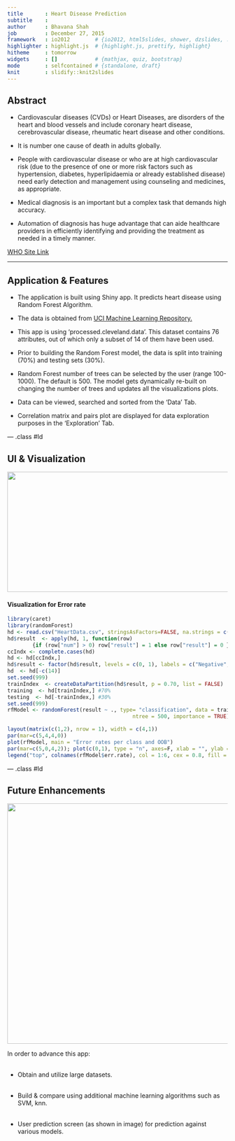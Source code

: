 ```yaml
---
title       : Heart Disease Prediction
subtitle    : 
author      : Bhavana Shah
job         : December 27, 2015
framework   : io2012        # {io2012, html5slides, shower, dzslides, ...}
highlighter : highlight.js  # {highlight.js, prettify, highlight}
hitheme     : tomorrow      
widgets     : []            # {mathjax, quiz, bootstrap}
mode        : selfcontained # {standalone, draft}
knit        : slidify::knit2slides
---
```


## Abstract
- Cardiovascular diseases (CVDs) or Heart Diseases, are disorders of the heart and blood vessels and include coronary heart disease, cerebrovascular disease, rheumatic heart disease and other conditions. 

- It is number one cause of death in adults globally. 

- People with cardiovascular disease or who are at high cardiovascular risk (due to the presence of one or more risk factors such as hypertension, diabetes, hyperlipidaemia or already established disease) need early detection and management using counseling and medicines, as appropriate.

- Medical diagnosis is an important but a complex task that demands high accuracy.
 
- Automation of diagnosis has huge advantage that can aide healthcare providers in efficiently identifying and providing the treatment as needed in a timely manner.
 

<a href = http://www.who.int/cardiovascular_diseases/en/>WHO Site Link</a>

--- 

## Application & Features
- The application is built using Shiny app. It predicts heart disease using Random Forest Algorithm.

- The data is obtained from  <a href = https://archive.ics.uci.edu/ml/datasets/Heart+Disease>UCI Machine Learning Repository.</a>
 
- This app is using 'processed.cleveland.data'. This dataset contains 76 attributes, out of which only a subset of 14 of them have been used. 

- Prior to building the Random Forest model, the data is split into training (70%) and testing sets (30%).

- Random Forest number of trees can be selected by the user (range 100-1000). The default is 500. The model gets dynamically re-built on changing the number of trees and updates all the visualizations plots.

- Data can be viewed, searched and sorted from the 'Data' Tab.

- Correlation matrix and pairs plot are displayed for data exploration purposes in the 'Exploration' Tab.

--- .class #Id 

## UI & Visualization
 <img src= "./assets/img/uiSS.png" height='275' width='900'/> 
 
#### Visualization for Error rate
```r
library(caret)
library(randomForest)
hd <- read.csv("HeartData.csv", stringsAsFactors=FALSE, na.strings = c("", "NA", "NULL", "?"))
hd$result  <- apply(hd, 1, function(row) 
        {if (row["num"] > 0) row["result"] = 1 else row["result"] = 0 })
ccIndx <- complete.cases(hd)
hd <- hd[ccIndx,]
hd$result <- factor(hd$result, levels = c(0, 1), labels = c("Negative", "Positive"))
hd  <- hd[-c(14)]
set.seed(999)
trainIndex  <- createDataPartition(hd$result, p = 0.70, list = FALSE)
training  <- hd[trainIndex,] #70%
testing  <- hd[-trainIndex,] #30%
set.seed(999)
rfModel <- randomForest(result ~ ., type= "classification", data = training, 
                                        ntree = 500, importance = TRUE) 

layout(matrix(c(1,2), nrow = 1), width = c(4,1))
par(mar=c(5,4,4,0)) 
plot(rfModel, main = "Error rates per class and OOB")
par(mar=c(5,0,4,2)); plot(c(0,1), type = "n", axes=F, xlab = "", ylab = "")
legend("top", colnames(rfModel$err.rate), col = 1:6, cex = 0.8, fill = 1:6)
```

--- .class #Id 

## Future Enhancements
<div class="columns-2">
  <img src= "./assets/img/futureScope.png" height='550'/> 

<p>

In order to advance this app:<br/><br/>

- Obtain and utilize large datasets.<br/><br/>

- Build & compare using additional machine learning algorithms such as SVM, knn.<br/><br/>

- User prediction screen (as shown in image) for prediction against various models.<br/><br/>

</p>
</div>



